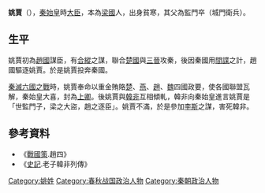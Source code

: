 {{主條目消歧義|本條目介紹的是[[秦國|秦國]]謀臣[[姚賈|姚賈]]。關於本條目的其他意義，請見[[姚賈_(消歧義)|姚賈 (消歧義)]]。}}

'''姚賈'''（{{bd|？||？||}}），[[秦始皇|秦始皇]]時[[大臣|大臣]]，本為[[梁國|梁國]]人，出身貧寒，其父為監門卒（城門衛兵）。

== 生平 ==
姚賈初為[[趙國|趙國]]謀臣，有[[合縱|合縱]]之謀，聯合[[楚國|楚國]]與[[三晉|三晉]]攻秦，後因秦國用[[間諜|間諜]]之計，趙國驅逐姚賈。於是姚賈投奔秦國。

[[秦滅六國之戰|秦滅六國之戰]]時，姚賈奉命以重金賄賂[[楚|楚]]、[[燕|燕]]、[[趙|趙]]、[[魏|魏]]四國政要，使各國聯盟瓦解，秦始皇大喜，封為[[上卿|上卿]]。後姚賈與[[韓非|韓非]]互相傾軋，韓非向秦始皇進言姚賈是「世監門子，梁之大盜，趙之逐臣」。姚賈不滿，於是參加[[李斯|李斯]]之謀，害死韓非。

==參考資料==
*《[[戰國策|戰國策]].趙四》
*《[[史記|史記]].老子韓非列傳》

[[Category:姚姓|Category:姚姓]]
[[Category:春秋战国政治人物|Category:春秋战国政治人物]]
[[Category:秦朝政治人物|Category:秦朝政治人物]]